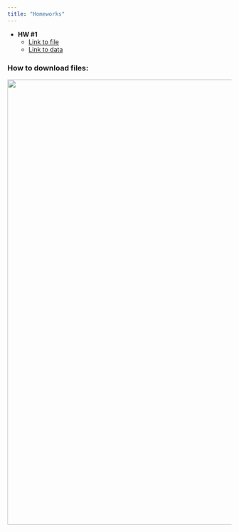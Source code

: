 ```yaml
---
title: "Homeworks"
---
```


-   **HW #1**
    -   [Link to file](https://github.com/ITMO-Biostat-R/ITMO-Biostat-R.github.io/blob/main/homeworks/HW1.Rmd)
    -   [Link to data](https://github.com/ITMO-Biostat-R/ITMO-Biostat-R.github.io/blob/main/data/ElephantsMF.csv)

<!-- -   **HW #2** -->
<!-- -   [Link to file](https://github.com/ITMO-Biostat-R/ITMO-Biostat-R.github.io/blob/main/homeworks/HW2.Rmd) -->
<!-- -   [HW2_reference](HW2_reference.html)  -->

<!-- -   **HW #3** -->
<!-- -   [Link to file](https://github.com/ITMO-Biostat-R/ITMO-Biostat-R.github.io/blob/main/homeworks/HW3.Rmd) -->


### How to download files:

![](/images/howto_download.png){fig-align="center" width="1000"}